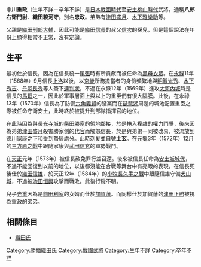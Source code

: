 {{refimprove|time=2014-04-21T00:53:05+00:00}}
{{japanese|japanese=中川 重政|kana=なかがわ しげまさ|romaji=Nakagawa Shigemasa}}
'''中川重政'''（生年不詳－卒年不詳）是[[日本戰國時代|日本戰國時代]]至[[安土桃山時代|安土桃山時代]]武將。通稱'''八郎右衛門尉'''、'''織田駿河守'''。別名'''忠政'''。弟弟有[[津田盛月|津田盛月]]、[[木下雅樂助|木下雅樂助]]等。

父親是[[織田刑部大輔|織田刑部大輔]]，因此可能是[[織田信長|織田信長]]的叔父[[織田信次|信次]]的孫兒，但是這個說法在年份上顯得相當不正常，沒有定論。

== 生平 ==
最初仕於信長，因為在信長統一[[尾張|尾張]]時有所貢獻而被任命為[[黑母衣眾|黑母衣眾]]。在[[永祿|永祿]]11年（1568年）9月信長[[上洛|上洛]]以後，以[[京畿|京畿]]所務擔當者的身份頻繁地與[[明智光秀|明智光秀]]、[[木下秀吉|木下秀吉]]、[[丹羽長秀|丹羽長秀]]等人簽下[[連判狀|連判狀]]，不過在永祿12年（1569年）進攻[[大河內城|大河內城]]時是信長的[[馬廻|馬廻]]之一，因此於軍事層面上與以上的重臣們有很大隔膜。此後，在永祿13年（1570年）信長為了防備[[六角義賢|六角義賢]]的殘黨而在[[琵琶湖|琵琶湖]]周邊的城池配置重臣之際被任命守衛安土，此時終於被提升到部隊指揮官的地位。

在此時因為與[[長光寺城|長光寺城]]的[[柴田勝家|柴田勝家]]的領地鄰接，於是捲入複雜的權力鬥爭，後來因為弟弟[[津田盛月|津田盛月]]殺害勝家側的[[代官|代官]]而觸怒信長，於是與弟弟一同被改易，被流放到[[德川家康|德川家康]]之下和受到蟄居處分。此時剃髪並自號'''土玄'''。在[[元龜|元龜]]3年（1572年）12月的[[三方原之戰|三方原之戰]]中跟隨家康與[[武田信玄|武田信玄]]的軍勢戰鬥。

在[[天正_(日本)|天正]]元年（1573年）被信長赦免罪行並召還。後來被信長任命為[[安土城|安土城]][[城代|城代]]，不過不能回復到以前的地位，以後都沒能在合戰等舞台中有亮眼的表現。在信長死後仕於[[織田信雄|織田信雄]]，於天正12年（1584年）的[[小牧長久手之戰|小牧長久手之戰]]中跟隨信雄守備[[犬山城|犬山城]]，不過被[[池田恒興|池田恒興]]攻撃而戰敗。此後行蹤不明。

兒子[[中川光重|光重]]因為是[[前田利家|前田利家]]的女婿而仕於[[加賀藩|加賀藩]]。而同樣仕於加賀藩的[[津田正勝|津田正勝]]被視為重政的弟弟。

== 相關條目 ==
*[[織田氏|織田氏]]

[[Category:勝幡織田氏|Category:勝幡織田氏]]
[[Category:戰國武將|Category:戰國武將]]
[[Category:生年不詳|Category:生年不詳]]
[[Category:卒年不詳|Category:卒年不詳]]